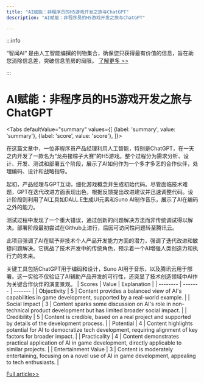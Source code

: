 ```yaml
---
title: "AI赋能：非程序员的H5游戏开发之旅与ChatGPT"
description: "AI赋能：非程序员的H5游戏开发之旅与ChatGPT"

---
```



:::info

“智闻AI“ 是由人工智能编撰的刊物集合，确保您只获得最有价值的信息，旨在助您消除信息差，突破信息茧房的局限。  [了解更多 >>](/)

:::

# AI赋能：非程序员的H5游戏开发之旅与ChatGPT


<Tabs
	defaultValue="summary"
	values={[
	{label: 'summary', value: 'summary'},
	{label: 'score', value: 'score'},
]}>
<TabItem value="summary">


在这篇文章中，一位非程序员产品经理利用人工智能，特别是ChatGPT，在一天之内开发了一款名为“龙舟接粽子大赛”的H5游戏。整个过程分为需求分析、设计、开发、测试和部署五个阶段，展示了AI如何作为一个多才多艺的合作伙伴，处理编码、设计和战略指导。

起初，产品经理与GPT互动，细化游戏概念并生成初始代码。尽管面临技术难题，GPT在迭代改进方面表现出色，根据反馈提出改进建议并迅速调整代码。设计阶段则利用了AI工具如DALL.E生成UI元素和Suno AI制作音乐，展示了AI在编码之外的能力。

测试过程中发现了一个重大错误，通过创新的问题解决方法而非传统调试得以解决。部署阶段最初尝试在Github上进行，后因可访问性问题转至腾讯云。

此项目强调了AI在赋予非技术个人产品开发能力方面的潜力，强调了迭代改进和敏捷问题解决。它挑战了技术开发中的传统角色，预示着一个AI增强人类创造力和执行力的未来。

关键工具包括ChatGPT用于编码和设计，Suno AI用于音乐，以及腾讯云用于部署。这一实验不仅验证了AI辅助产品开发的可行性，还突显了技术创造领域中AI作为关键合作伙伴的演变景观。
</TabItem>
<TabItem value="score">
	| Scores     | Value   | Explanation |
	| -------- | ------- | ------- |
	| Objectivity  | 5    | Content provides a balanced view of AI's capabilities in game development, supported by a real-world example.    |
	| Social Impact | 3     | Content sparks some discussion on AI's role in non-technical product development but has limited broader social impact.    |
	| Credibility    | 5    | Content is credible, based on a real project and supported by details of the development process.    |
	| Potential    | 4    | Content highlights potential for AI to democratize tech development, requiring alignment of key factors for broader impact.    |
	| Practicality    | 4    | Content demonstrates practical application of AI in game development, directly applicable to similar projects.    |
	| Entertainment Value    | 3    | Content is moderately entertaining, focusing on a novel use of AI in game development, appealing to tech enthusiasts.    |
</TabItem>
</Tabs>

[Full article>>](https://www.woshipm.com/aigc/6069506.html)
